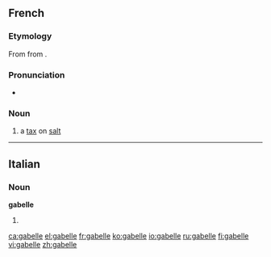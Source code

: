 ==French==
{{wikipedia|lang=fr}}

===Etymology===
From {{etyl|it|fr}} {{term|gabella|lang=it}} from {{etyl|ar|fr}} {{term|قبالة|tr=qabāla|lang=ar||bail, guaranty}}.

===Pronunciation===
* {{IPA|/ɡa.bɛl/|lang=fr}}

===Noun===
{{fr-noun|f}}

# {{historical|lang=fr}} a [[tax]] on [[salt]]

----

==Italian==

===Noun===
'''gabelle''' {{f}}

# {{plural of|gabella|lang=it}}

[[ca:gabelle]]
[[el:gabelle]]
[[fr:gabelle]]
[[ko:gabelle]]
[[io:gabelle]]
[[ru:gabelle]]
[[fi:gabelle]]
[[vi:gabelle]]
[[zh:gabelle]]